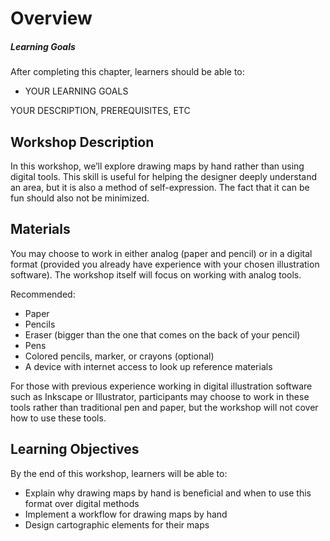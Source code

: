 # Overview {.unnumbered}

:::{.callout-note}
##### Learning Goals

After completing this chapter, learners should be able to:

* YOUR LEARNING GOALS
:::

YOUR DESCRIPTION, PREREQUISITES, ETC

## Workshop Description

In this workshop, we'll explore drawing maps by hand rather than using digital tools. This skill is useful for helping the designer deeply understand an area, but it is also a method of self-expression. The fact that it can be fun should also not be minimized.

## Materials

You may choose to work in either analog (paper and pencil) or in a digital format (provided you already have experience with your chosen illustration software).  The workshop itself will focus on working with analog tools.

Recommended:

 * Paper
 * Pencils
 * Eraser (bigger than the one that comes on the back of your pencil)
 * Pens
 * Colored pencils, marker, or crayons (optional)
 * A device with internet access to look up reference materials

For those with previous experience working in digital illustration software such as Inkscape or Illustrator, participants may choose to work in these tools rather than traditional pen and paper, but the workshop will not cover how to use these tools.  


## Learning Objectives

By the end of this workshop, learners will be able to:

 * Explain why drawing maps by hand is beneficial and when to use this format over digital methods
 * Implement a workflow for drawing maps by hand
 * Design cartographic elements for their maps